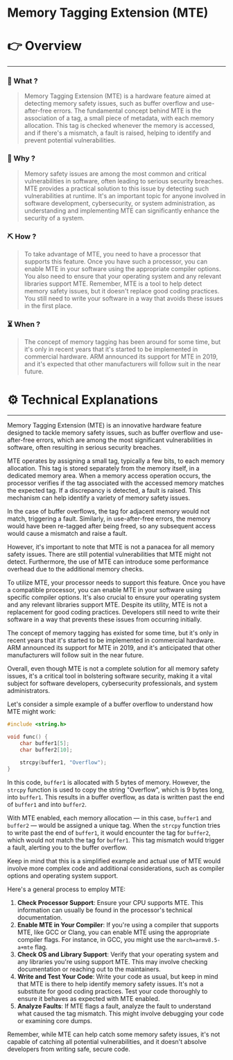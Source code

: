 # Memory Tagging Extension (MTE)


# 👉 Overview

---

### 👀 What ?

> Memory Tagging Extension (MTE) is a hardware feature aimed at detecting memory safety issues, such as buffer overflow and use-after-free errors. The fundamental concept behind MTE is the association of a tag, a small piece of metadata, with each memory allocation. This tag is checked whenever the memory is accessed, and if there's a mismatch, a fault is raised, helping to identify and prevent potential vulnerabilities.
> 

### 🧐 Why ?

> Memory safety issues are among the most common and critical vulnerabilities in software, often leading to serious security breaches. MTE provides a practical solution to this issue by detecting such vulnerabilities at runtime. It's an important topic for anyone involved in software development, cybersecurity, or system administration, as understanding and implementing MTE can significantly enhance the security of a system.
> 

### ⛏️ How ?

> To take advantage of MTE, you need to have a processor that supports this feature. Once you have such a processor, you can enable MTE in your software using the appropriate compiler options. You also need to ensure that your operating system and any relevant libraries support MTE. Remember, MTE is a tool to help detect memory safety issues, but it doesn't replace good coding practices. You still need to write your software in a way that avoids these issues in the first place.
> 

### ⏳ When ?

> The concept of memory tagging has been around for some time, but it's only in recent years that it's started to be implemented in commercial hardware. ARM announced its support for MTE in 2019, and it's expected that other manufacturers will follow suit in the near future.
> 

# ⚙️ Technical Explanations

---

Memory Tagging Extension (MTE) is an innovative hardware feature designed to tackle memory safety issues, such as buffer overflow and use-after-free errors, which are among the most significant vulnerabilities in software, often resulting in serious security breaches.

MTE operates by assigning a small tag, typically a few bits, to each memory allocation. This tag is stored separately from the memory itself, in a dedicated memory area. When a memory access operation occurs, the processor verifies if the tag associated with the accessed memory matches the expected tag. If a discrepancy is detected, a fault is raised. This mechanism can help identify a variety of memory safety issues.

In the case of buffer overflows, the tag for adjacent memory would not match, triggering a fault. Similarly, in use-after-free errors, the memory would have been re-tagged after being freed, so any subsequent access would cause a mismatch and raise a fault.

However, it's important to note that MTE is not a panacea for all memory safety issues. There are still potential vulnerabilities that MTE might not detect. Furthermore, the use of MTE can introduce some performance overhead due to the additional memory checks.

To utilize MTE, your processor needs to support this feature. Once you have a compatible processor, you can enable MTE in your software using specific compiler options. It's also crucial to ensure your operating system and any relevant libraries support MTE. Despite its utility, MTE is not a replacement for good coding practices. Developers still need to write their software in a way that prevents these issues from occurring initially.

The concept of memory tagging has existed for some time, but it's only in recent years that it's started to be implemented in commercial hardware. ARM announced its support for MTE in 2019, and it's anticipated that other manufacturers will follow suit in the near future.

Overall, even though MTE is not a complete solution for all memory safety issues, it's a critical tool in bolstering software security, making it a vital subject for software developers, cybersecurity professionals, and system administrators.

Let's consider a simple example of a buffer overflow to understand how MTE might work:

```c
#include <string.h>

void func() {
    char buffer1[5];
    char buffer2[10];

    strcpy(buffer1, "Overflow");
}

```

In this code, `buffer1` is allocated with 5 bytes of memory. However, the `strcpy` function is used to copy the string "Overflow", which is 9 bytes long, into `buffer1`. This results in a buffer overflow, as data is written past the end of `buffer1` and into `buffer2`.

With MTE enabled, each memory allocation — in this case, `buffer1` and `buffer2` — would be assigned a unique tag. When the `strcpy` function tries to write past the end of `buffer1`, it would encounter the tag for `buffer2`, which would not match the tag for `buffer1`. This tag mismatch would trigger a fault, alerting you to the buffer overflow.

Keep in mind that this is a simplified example and actual use of MTE would involve more complex code and additional considerations, such as compiler options and operating system support.

Here's a general process to employ MTE:

1. **Check Processor Support**: Ensure your CPU supports MTE. This information can usually be found in the processor's technical documentation.
2. **Enable MTE in Your Compiler**: If you're using a compiler that supports MTE, like GCC or Clang, you can enable MTE using the appropriate compiler flags. For instance, in GCC, you might use the `march=armv8.5-a+mte` flag.
3. **Check OS and Library Support**: Verify that your operating system and any libraries you're using support MTE. This may involve checking documentation or reaching out to the maintainers.
4. **Write and Test Your Code**: Write your code as usual, but keep in mind that MTE is there to help identify memory safety issues. It's not a substitute for good coding practices. Test your code thoroughly to ensure it behaves as expected with MTE enabled.
5. **Analyze Faults**: If MTE flags a fault, analyze the fault to understand what caused the tag mismatch. This might involve debugging your code or examining core dumps.

Remember, while MTE can help catch some memory safety issues, it's not capable of catching all potential vulnerabilities, and it doesn't absolve developers from writing safe, secure code.
